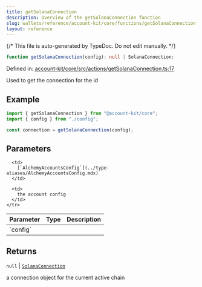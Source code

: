 ```yaml
---
title: getSolanaConnection
description: Overview of the getSolanaConnection function
slug: wallets/reference/account-kit/core/functions/getSolanaConnection
layout: reference
---
```


{/* This file is auto-generated by TypeDoc. Do not edit manually. */}

```ts
function getSolanaConnection(config): null | SolanaConnection;
```

Defined in: [account-kit/core/src/actions/getSolanaConnection.ts:17](https://github.com/alchemyplatform/aa-sdk/blob/153785ddc87beb160382c2bae7dbafa4a66ade9a/account-kit/core/src/actions/getSolanaConnection.ts#L17)

Used to get the connection for the id

## Example

```ts
import { getSolanaConnection } from "@account-kit/core";
import { config } from "./config";

const connection = getSolanaConnection(config);
```

## Parameters

<table>
  <thead>
    <tr>
      <th align="left">Parameter</th>
      <th align="left">Type</th>
      <th align="left">Description</th>
    </tr>
  </thead>

  <tbody>
    <tr>
      <td>
        `config`
      </td>

      <td>
        [`AlchemyAccountsConfig`](../type-aliases/AlchemyAccountsConfig.mdx)
      </td>

      <td>
        the account config
      </td>
    </tr>

  </tbody>
</table>

## Returns

`null` | [`SolanaConnection`](../type-aliases/SolanaConnection.mdx)

a connection object for the current active chain
